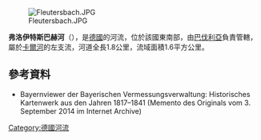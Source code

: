 {{Multiple issues|
{{Expand language|1=de|time=2020-08-24T15:27:12+00:00}}
{{Onesource|time=2020-08-24T15:27:12+00:00}}
}}
{{Coord|50|4|39.84|N|9|9|23.06|E|display=title}}
[[Image:Fleutersbach.JPG|right]]

'''弗洛伊特斯巴赫河'''（{{lang-de|Fleutersbach}}），是[[德國|德國]]的河流，位於該國東南部，由[[巴伐利亞|巴伐利亞]]負責管轄，屬於[[卡爾河|卡爾河]]的左支流，河道全長1.8公里，流域面積1.6平方公里。

==參考資料==
* Bayernviewer der Bayerischen Vermessungsverwaltung: Historisches Kartenwerk aus den Jahren 1817–1841 (Memento des Originals vom 3. September 2014 im Internet Archive)

{{Germany-geo-stub}}
[[Category:德國河流|Category:德國河流]]
